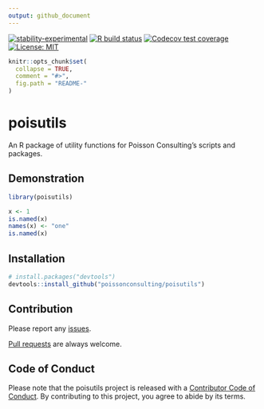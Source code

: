 ```yaml
---
output: github_document
---
```


<!-- README.md is generated from README.Rmd. Please edit that file -->

<!-- badges: start -->
[![stability-experimental](https://img.shields.io/badge/stability-experimental-orange.svg)](https://github.com/joethorley/stability-badges#experimental)
 [![R build status](https://github.com/poissonconsulting/poisutils/workflows/R-CMD-check/badge.svg)](https://github.com/poissonconsulting/poisutils/actions)
[![Codecov test coverage](https://codecov.io/gh/poissonconsulting/poisutils/branch/master/graph/badge.svg)](https://codecov.io/gh/poissonconsulting/poisutils?branch=master)
[![License: MIT](https://img.shields.io/badge/License-MIT-blue.svg)](https://opensource.org/licenses/MIT)
<!-- badges: end -->
  
```r
knitr::opts_chunk$set(
  collapse = TRUE,
  comment = "#>",
  fig.path = "README-"
)
```

# poisutils

An R package of utility functions for Poisson Consulting's scripts and packages.

## Demonstration

```r
library(poisutils)

x <- 1
is.named(x)
names(x) <- "one"
is.named(x)
```

## Installation

```r
# install.packages("devtools")
devtools::install_github("poissonconsulting/poisutils")
```

## Contribution

Please report any [issues](https://github.com/poissonconsulting/poisutils/issues).

[Pull requests](https://github.com/poissonconsulting/poisutils/pulls) are always welcome.

## Code of Conduct

Please note that the poisutils project is released with a [Contributor Code of Conduct](https://contributor-covenant.org/version/2/0/CODE_OF_CONDUCT.html). By contributing to this project, you agree to abide by its terms.
